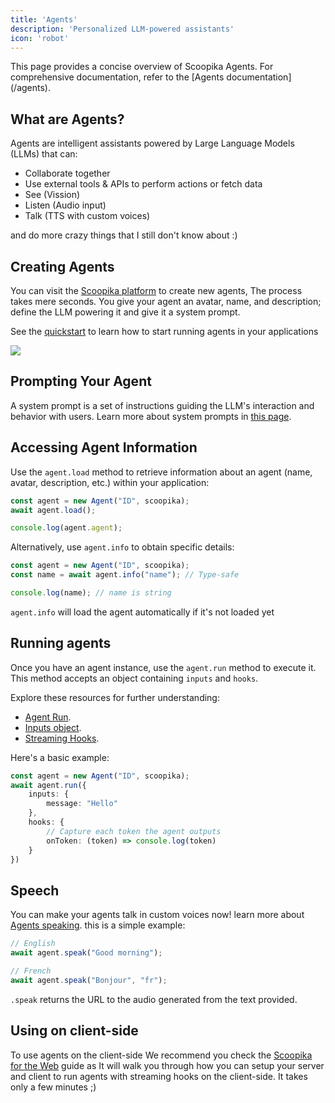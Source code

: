 ```yaml
---
title: 'Agents'
description: 'Personalized LLM-powered assistants'
icon: 'robot'
---
```


<Info>
	This page provides a concise overview of Scoopika Agents. For comprehensive documentation, refer to the [Agents documentation](/agents).
</Info>

## What are Agents?

Agents are intelligent assistants powered by Large Language Models (LLMs) that can:

- Collaborate together
- Use external tools & APIs to perform actions or fetch data
- See (Vission)
- Listen (Audio input)
- Talk (TTS with custom voices)

and do more crazy things that I still don't know about :)

## Creating Agents

You can visit the [Scoopika platform](https://scoopika.com/app) to create new agents, The process takes mere seconds. You give your agent an avatar, name, and description; define the LLM powering it and give it a system prompt.

<Tip>See the [quickstart](/quickstart) to learn how to start running agents in your applications</Tip>

<Frame>
	<img src="/images/new-agent.gif" />
</Frame>

## Prompting Your Agent

A system prompt is a set of instructions guiding the LLM's interaction and behavior with users. Learn more about system prompts in [this page](https://promptengineering.org/system-prompts-in-large-language-models/).

## Accessing Agent Information

Use the `agent.load` method to retrieve information about an agent (name, avatar, description, etc.) within your application:

```typescript
const agent = new Agent("ID", scoopika);
await agent.load();

console.log(agent.agent);
```

Alternatively, use `agent.info` to obtain specific details:

```typescript
const agent = new Agent("ID", scoopika);
const name = await agent.info("name"); // Type-safe

console.log(name); // name is string
```
<Info>`agent.info` will load the agent automatically if it's not loaded yet</Info>

## Running agents

Once you have an agent instance, use the `agent.run` method to execute it. This method accepts an object containing `inputs` and `hooks`.

Explore these resources for further understanding:

- [Agent Run](/packages/ts/scoopika/agents/methods/run).
- [Inputs object](/api-reference/inputs).
- [Streaming Hooks](/api-reference/hooks).

Here's a basic example:

```typescript
const agent = new Agent("ID", scoopika);
await agent.run({
	inputs: {
		message: "Hello"
	},
	hooks: {
		// Capture each token the agent outputs
		onToken: (token) => console.log(token)
	}
})
```

## Speech

You can make your agents talk in custom voices now! learn more about [Agents speaking](/agents/speak). this is a simple example:

```typescript
// English
await agent.speak("Good morning");

// French
await agent.speak("Bonjour", "fr");
```

`.speak` returns the URL to the audio generated from the text provided.

## Using on client-side

To use agents on the client-side We recommend you check the [Scoopika for the Web](/guides/scoopika-for-the-web) guide as It will walk you through how you can setup your server and client to run agents with streaming hooks on the client-side. It takes only a few minutes ;)
